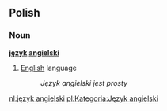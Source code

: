==Polish==
===Noun===
'''[[język]] [[angielski]]'''

# [[English]] language
#: ''Język angielski jest prosty''

[[nl:język angielski]]
[[pl:Kategoria:Język angielski]]